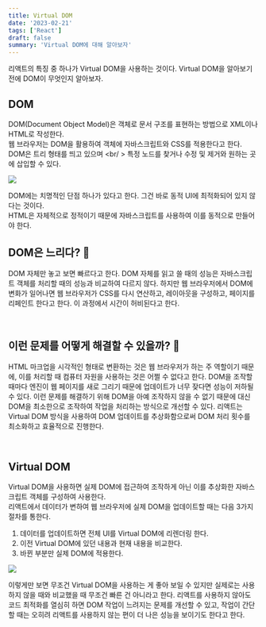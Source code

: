 ```yaml
---
title: Virtual DOM
date: '2023-02-21'
tags: ['React']
draft: false
summary: 'Virtual DOM에 대해 알아보자'
---
```


리액트의 특징 중 하나가 Virtual DOM을 사용하는 것이다. Virtual DOM을 알아보기 전에
DOM이 무엇인지 알아보자.

## DOM

DOM(Document Object Model)은 객체로 문서 구조를 표현하는 방법으로 XML이나 HTML로 작성한다. <br />
웹 브라우저는 DOM을 활용하여 객체에 자바스크립트와 CSS를 적용한다고 한다. DOM은 트리 형태를 띄고 있으며 <br/ >
특정 노드를 찾거나 수정 및 제거와 원하는 곳에 삽입할 수 있다.

![](/static/images/dom.png)

DOM에는 치명적인 단점 하나가 있다고 한다. 그건 바로 동적 UI에 최적화되어 있지 않다는 것이다. <br />
HTML은 자체적으로 정적이기 때문에 자바스크립트를 사용하여 이를 동적으로 만들어야 한다.

## DOM은 느리다? 🤔

DOM 자체만 놓고 보면 빠르다고 한다. DOM 자체를 읽고 쓸 때의 성능은 자바스크립트 객체를 처리할 때의 성능과
비교하여 다르지 않다. 하지만 웹 브라우저에서 DOM에 변화가 일어나면 웹 브라우저가 CSS를 다시 연산하고, 레이아웃을 구성하고,
페이지를 리페인트 한다고 한다. 이 과정에서 시간이 허비된다고 한다.

<br />

## 이런 문제를 어떻게 해결할 수 있을까? 🤔

HTML 마크업을 시각적인 형태로 변환하는 것은 웹 브라우저가 하는 주 역할이기 때문에, 이를 처리할 때 컴퓨터 자원을 사용하는 것은
어쩔 수 없다고 한다. DOM을 조작할 때마다 엔진이 웹 페이지를 새로 그리기 때문에 업데이트가 너무 잦다면 성능이 저하될 수 있다.
이런 문제를 해결하기 위해 DOM을 아예 조작하지 않을 수 없기 때문에 대신 DOM을 최소한으로 조작하여 작업을 처리하는 방식으로 개선할 수 있다.
리액트는 Virtual DOM 방식을 사용하여 DOM 업데이트를 추상화함으로써 DOM 처리 횟수를 최소화하고 효율적으로 진행한다.

<br />

## Virtual DOM

Virtual DOM을 사용하면 실제 DOM에 접근하여 조작하게 아닌 이를 추상화한 자바스크립트 객체를 구성하여 사용한다. <br />
리액트에서 데이터가 변하여 웹 브라우저에 실제 DOM을 업데이트할 때는 다음 3가지 절차를 통한다. <br />

1. 데이터를 업데이트하면 전체 UI를 Virtual DOM에 리렌더링 한다.
2. 이전 Virtual DOM에 있던 내용과 현재 내용을 비교한다.
3. 바뀐 부분만 실제 DOM에 적용한다.

![](/static/images/virtual.png)

이렇게만 보면 무조건 Virtual DOM을 사용하는 게 좋아 보일 수 있지만 실제로는 사용하지 않을 때와 비교했을 때 무조건 빠른 건 아니라고 한다.
리액트를 사용하지 않아도 코드 최적화를 열심히 하면 DOM 작업이 느려지는 문제를 개선할 수 있고, 작업이 간단할 때는 오히려 리액트를 사용하지
않는 편이 더 나은 성능을 보이기도 한다고 한다.

